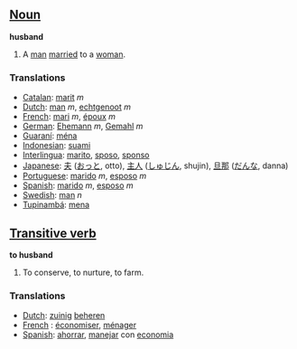 ==[[Noun]]==

'''husband'''

#A [[man]] [[marry|married]] to a [[woman]].

===Translations===
*[[Catalan]]: [[marit]] ''m''
*[[Dutch]]: [[man]] ''m'', [[echtgenoot]] ''m''
*[[French]]: [[mari]] ''m'', [[époux]] ''m''
*[[German]]: [[Ehemann]] ''m'', [[Gemahl]] ''m''
*[[Guaraní]]: [[ména]]
*[[Indonesian]]: [[suami]]
*[[Interlingua]]: [[marito]], [[sposo]], [[sponso]]
*[[Japanese]]: [[夫]] ([[おっと]], otto), [[主人]] ([[しゅじん]], shujin), [[旦那]] ([[だんな]], danna)
*[[Portuguese]]: [[marido]] ''m'', [[esposo]] ''m''
*[[Spanish]]: [[marido]] ''m'', [[esposo]] ''m''
*[[Swedish]]: [[man]] ''n''
*[[Tupinambá]]: [[mena]]

==[[Transitive verb]]==

'''to husband'''

#To conserve, to nurture, to farm.

===Translations===
*[[Dutch]]: [[zuinig]] [[beheren]]
*[[French]] : [[économiser]], [[ménager]]
*[[Spanish]]: [[ahorrar]], [[manejar]] con [[economia]]
